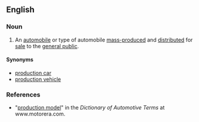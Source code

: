 {{wikipedia}}
==English==

===Noun===
{{en-noun|head=[[production]] [[model]]}}

#An [[automobile]] or type of automobile [[mass-produce]]d and [[distribute]]d for [[sale]] to the [[general public]]. 

====Synonyms====
*[[production car]]
*[[production vehicle]]

===References===
*"[http://www.motorera.com/dictionary/PR.HTM#ProductionModel production model]" in the ''Dictionary of Automotive Terms'' at www.motorera.com.